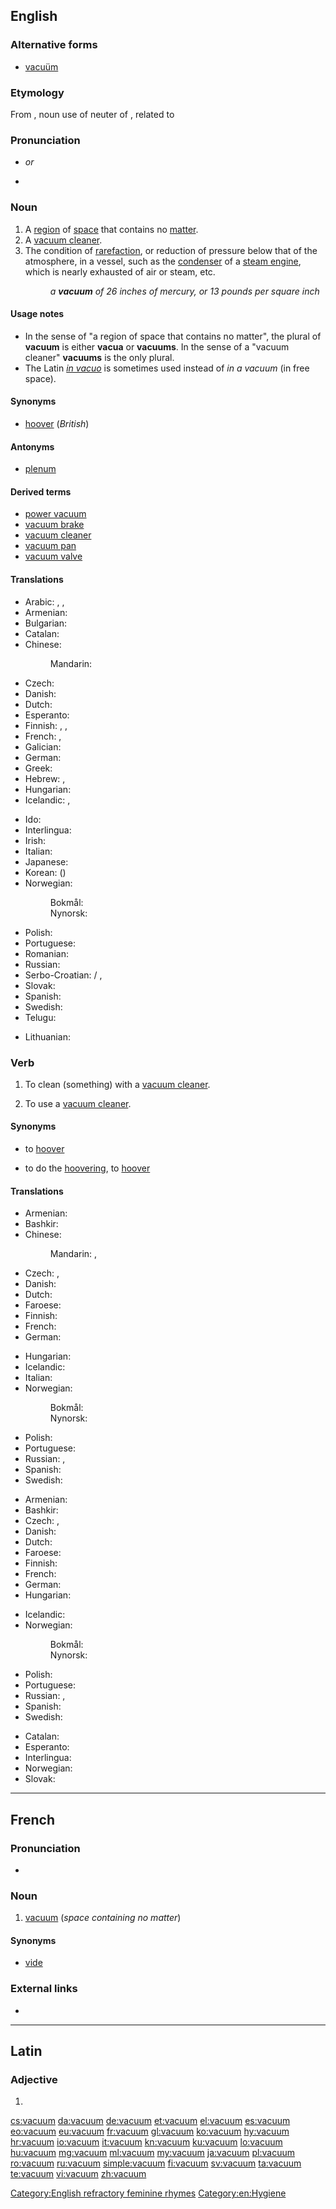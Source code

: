 ==English==

===Alternative forms===
* [[vacuüm]] {{qualifier|rare}}

===Etymology===
From {{etyl|la|en}} {{term|vacuum||lang=la|an empty space, void}}, noun use of neuter of {{term|vacuus||lang=la|empty}}, related to {{term|vaco|vacare|lang=la|be empty}}

===Pronunciation===
* {{IPA|/ˈvækjuəm/|lang=en}} ''or'' {{IPA|/ˈvækjuːm/|lang=en}}
* {{audio|En-us-vacuum.ogg|Audio (US)|lang=en}}

===Noun===
{{wikipedia}}
{{en-noun|s|vacua}} {{qualifier|see [[#Usage notes|usage notes]]}}

# A [[region]] of [[space]] that contains no [[matter]].
# A [[vacuum cleaner]].
# The condition of [[rarefaction]], or reduction of pressure below that of the atmosphere, in a vessel, such as the [[condenser]] of a [[steam engine]], which is nearly exhausted of air or steam, etc.
#: ''a '''vacuum''' of 26 inches of mercury, or 13 pounds per square inch''

====Usage notes====
* In the sense of "a region of space that contains no matter", the plural of '''vacuum''' is either '''vacua''' or '''vacuums'''. In the sense of a "vacuum cleaner" '''vacuums''' is the only plural.
* The Latin ''[[in vacuo]]'' is sometimes used instead of ''in a vacuum'' (in free space).

====Synonyms====
* {{sense|vacuum cleaner}} [[hoover]] (''British'')

====Antonyms====
* {{sense|region of space that contains no matter}} [[plenum]]

====Derived terms====
* [[power vacuum]]
* [[vacuum brake]]
* [[vacuum cleaner]]
* [[vacuum pan]]
* [[vacuum valve]]

====Translations====
{{trans-top|region of space that contains no matter}}
* Arabic: {{t|ar|خلاء|m|tr=khalāʾ}}, {{t|ar|فراغ|m|tr=farāgh}}, {{t+|ar|فضاء|m|tr=faḍāʾ}}
* Armenian: {{t|hy|վակուում|tr=vakuum}}
* Bulgarian: {{t+|bg|вакуум|m|tr=vakuum}}
* Catalan: {{t|ca|buit|m}}
* Chinese:
*: Mandarin: {{t+|cmn|真空|tr=zhēnkōng|sc=Hani}}
* Czech: {{t+|cs|vakuum|n}}
* Danish: {{t|da|vakuum|n}}
* Dutch: {{t+|nl|vacuüm|n}}
* Esperanto: {{t|eo|vakuo}}
* Finnish: {{t+|fi|tyhjiö}}, {{t|fi|vakuumi}}, {{t|fi|tyhjö}}
* French: {{t+|fr|vide|m}}, {{t+|fr|vacuum|m}}
* Galician: {{t+|gl|baleiro|m}}
* German: {{t+|de|Vakuum|n}}
* Greek: {{t+|el|κενό|n|tr=kenó}}
* Hebrew: {{t|he|ואקום|m}}, {{t+|he|ריק|m}}
* Hungarian: {{t+|hu|vákuum}}
* Icelandic: {{t+|is|lofttæmi|n}}, {{t+|is|lofttóm|n}}
{{trans-mid}}
* Ido: {{t+|io|vakuo}}
* Interlingua: {{t|ia|vacuo}}
* Irish: {{t+|ga|folús|m}}
* Italian: {{t+|it|vuoto|m}}
* Japanese: {{t+|ja|真空|tr=しんくう, shinkū}}
* Korean: {{t+|ko|진공|tr=jingong}} ({{t+|ko|眞空}})
* Norwegian:
*: Bokmål: {{t+|nb|vakuum|n}}
*: Nynorsk: {{t|nn|vakuum|n}}
* Polish: {{t+|pl|próżnia|f}}
* Portuguese: {{t+|pt|vácuo|m}}
* Romanian: {{t+|ro|vid|n}}
* Russian: {{t+|ru|вакуум|m|tr=vákuum}}
* Serbo-Croatian: {{t+|sh|vakum|m}} / {{t+|sh|vakuum|m}}, {{t|sh|zrakoprazan prostor}}
* Slovak: {{t|sk|vákuum}}
* Spanish: {{t+|es|vacío|m}}
* Swedish: {{t+|sv|vakuum|n}}
* Telugu: {{t+|te|శూన్యం|tr=śūnyaṃ}}
{{trans-bottom}}

{{trans-see|vacuum cleaner}}

{{checktrans-top}}
* Lithuanian: {{t-check|lt|vakuumas|m}}
{{trans-bottom}}

===Verb===
{{en-verb}}

# {{context|transitive|lang=en}} To clean (something) with a [[vacuum cleaner]].
# {{context|intransitive|lang=en}} To use a [[vacuum cleaner]].

====Synonyms====
* {{sense|transitive sense}} to [[hoover]] {{qualifier|British}}
* {{sense|intransitive sense}} to do the [[hoovering]], to [[hoover]] {{qualifier|British}}

====Translations====
{{trans-top|transitive: to clean with a vacuum cleaner}}
* Armenian: {{t|hy|պիլասոս անել|tr=pilasos anel}}
* Bashkir: {{t|ba|һурҙырыу|sc=Cyrl}}
* Chinese:
*: Mandarin: {{t|cmn|吸塵|sc=Hani}}, {{t|cmn|吸尘|tr=xīchén|sc=Hani}}
* Czech: {{t|cs|vysát}}, {{t|cs|vyluxovat}}
* Danish: {{t+|da|støvsuge}}
* Dutch: {{t+|nl|stofzuigen}}
* Faroese: {{t|fo|dustsúgva}}
* Finnish: {{t+|fi|imuroida}}
* French: {{t+|fr|passer l'aspirateur}}
* German: {{t+|de|staubsaugen}}
{{trans-mid}}
* Hungarian: {{t+|hu|porszívózik}}
* Icelandic: {{t|is|ryksuga}}
* Italian: {{t|it|aspirapolverare}}
* Norwegian:
*: Bokmål: {{t|nb|støvsuge}}
*: Nynorsk: {{t|nn|støvsuge}}
* Polish: {{t+|pl|odkurzać}}
* Portuguese: {{t+|pt|aspirar}}
* Russian: {{t+|ru|пылесосить|impf|tr=pylesósitʹ}}, {{t+|ru|пропылесосить|pf|tr=pylesósitʹ|sc=Cyrl}}
* Spanish: {{t+|es|aspirar}}
* Swedish: {{t+|sv|dammsuga}}
{{trans-bottom}}

{{trans-top|intransitive: to use a vacuum cleaner}}
* Armenian: {{t|hy|պիլասոս անել|tr=pilasos anel}}
* Bashkir: {{t|ba|һурҙырыу|sc=Cyrl}}
* Czech: {{t|cs|vysát}}, {{t|cs|vyluxovat}}
* Danish: {{t+|da|støvsuge}}
* Dutch: {{t+|nl|stofzuigen}}
* Faroese: {{t|fo|dustsúgva}}
* Finnish: {{t+|fi|imuroida}}
* French: {{t+|fr|passer l'aspirateur}}
* German: {{t+|de|staubsaugen}}
* Hungarian: {{t+|hu|porszívózik}}
{{trans-mid}}
* Icelandic: {{t|is|ryksuga}}
* Norwegian:
*: Bokmål: {{t|nb|støvsuge}}
*: Nynorsk: {{t|nn|støvsuge}}
* Polish: {{t+|pl|odkurzać}}
* Portuguese: {{t+|pt|aspirar}}
* Russian: {{t+|ru|пылесосить|impf|tr=pylesósitʹ}}, {{t+|ru|пропылесосить|pf|tr=pylesósitʹ|sc=Cyrl}}
* Spanish: {{t+|es|aspirar}}
* Swedish: {{t+|sv|dammsuga}}
{{trans-bottom}}

{{checktrans-top}}
* Catalan: {{t-check|ca|passar l'aspiradora}}
* Esperanto: {{t-check|eo|polvosuĉi}}
* Interlingua: {{t-check|ia|mundar con le aspirator}}
* Norwegian: {{t-check|no|lage vakuum}}
* Slovak: {{t-check|sk|vysávať}}
{{trans-bottom}}

[[Category:English refractory feminine rhymes]]
[[Category:en:Hygiene]]

----

==French==

===Pronunciation===
* {{IPA|/va.kɥɔm/|lang=fr}}

===Noun===
{{fr-noun|m}}

# [[vacuum]] (''space containing no matter'')

====Synonyms====
* [[vide#French|vide]]

===External links===
* {{R:TLFi}}

----

==Latin==

===Adjective===
{{la-adj-form|vacuum}}

# {{inflection of|vacuus||nom|n|s|lang=la}}

[[cs:vacuum]]
[[da:vacuum]]
[[de:vacuum]]
[[et:vacuum]]
[[el:vacuum]]
[[es:vacuum]]
[[eo:vacuum]]
[[eu:vacuum]]
[[fr:vacuum]]
[[gl:vacuum]]
[[ko:vacuum]]
[[hy:vacuum]]
[[hr:vacuum]]
[[io:vacuum]]
[[it:vacuum]]
[[kn:vacuum]]
[[ku:vacuum]]
[[lo:vacuum]]
[[hu:vacuum]]
[[mg:vacuum]]
[[ml:vacuum]]
[[my:vacuum]]
[[ja:vacuum]]
[[pl:vacuum]]
[[ro:vacuum]]
[[ru:vacuum]]
[[simple:vacuum]]
[[fi:vacuum]]
[[sv:vacuum]]
[[ta:vacuum]]
[[te:vacuum]]
[[vi:vacuum]]
[[zh:vacuum]]